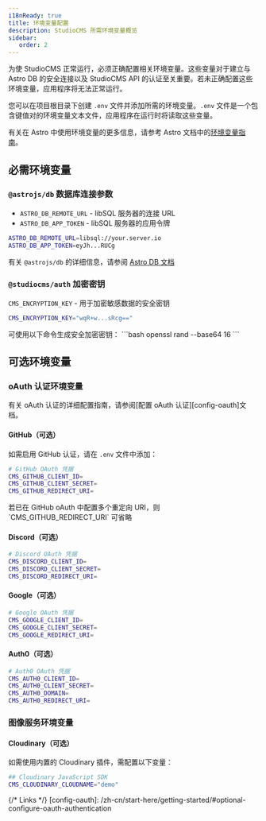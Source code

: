 ```yaml
---
i18nReady: true
title: 环境变量配置
description: StudioCMS 所需环境变量概览
sidebar:
   order: 2
---
```



为使 StudioCMS 正常运行，必须正确配置相关环境变量。这些变量对于建立与 Astro DB 的安全连接以及 StudioCMS API 的认证至关重要。若未正确配置这些环境变量，应用程序将无法正常运行。

您可以在项目根目录下创建 `.env` 文件并添加所需的环境变量。`.env` 文件是一个包含键值对的环境变量文本文件，应用程序在运行时将读取这些变量。

有关在 Astro 中使用环境变量的更多信息，请参考 Astro 文档中的[环境变量指南](https://docs.astro.build/guides/environment-variables)。

## 必需环境变量

### `@astrojs/db` 数据库连接参数

- `ASTRO_DB_REMOTE_URL` - libSQL 服务器的连接 URL
- `ASTRO_DB_APP_TOKEN` - libSQL 服务器的应用令牌

```bash title=".env"
ASTRO_DB_REMOTE_URL=libsql://your.server.io
ASTRO_DB_APP_TOKEN=eyJh...RUCg
```

<ReadMore>有关 `@astrojs/db` 的详细信息，请参阅 [Astro DB 文档](https://docs.astro.build/en/guides/astro-db/)</ReadMore>

### `@studiocms/auth` 加密密钥

`CMS_ENCRYPTION_KEY` - 用于加密敏感数据的安全密钥

```bash title=".env"
CMS_ENCRYPTION_KEY="wqR+w...sRcg=="
```

<Aside type="note" title="使用 OpenSSL">
可使用以下命令生成安全加密密钥：
```bash
openssl rand --base64 16
``` 
</Aside>

## 可选环境变量

### oAuth 认证环境变量

<ReadMore>
有关 oAuth 认证的详细配置指南，请参阅[配置 oAuth 认证][config-oauth]文档。
</ReadMore>

#### GitHub（可选）

如需启用 GitHub 认证，请在 `.env` 文件中添加：

```bash title=".env"
# GitHub OAuth 凭据
CMS_GITHUB_CLIENT_ID=
CMS_GITHUB_CLIENT_SECRET=
CMS_GITHUB_REDIRECT_URI=
```

<Aside type="note" title="注意">
若已在 GitHub oAuth 中配置多个重定向 URI，则 `CMS_GITHUB_REDIRECT_URI` 可省略
</Aside>

#### Discord（可选）

```bash title=".env"
# Discord OAuth 凭据
CMS_DISCORD_CLIENT_ID=
CMS_DISCORD_CLIENT_SECRET=
CMS_DISCORD_REDIRECT_URI=
```

#### Google（可选）

```bash title=".env"
# Google OAuth 凭据
CMS_GOOGLE_CLIENT_ID=
CMS_GOOGLE_CLIENT_SECRET=
CMS_GOOGLE_REDIRECT_URI=
```

#### Auth0（可选）

```bash title=".env"
# Auth0 OAuth 凭据
CMS_AUTH0_CLIENT_ID=
CMS_AUTH0_CLIENT_SECRET=
CMS_AUTH0_DOMAIN=
CMS_AUTH0_REDIRECT_URI=
```

### 图像服务环境变量

#### Cloudinary（可选）

如需使用内置的 Cloudinary 插件，需配置以下变量：

```bash title=".env"
## Cloudinary JavaScript SDK
CMS_CLOUDINARY_CLOUDNAME="demo"
```

{/* Links */}
[config-oauth]: /zh-cn/start-here/getting-started/#optional-configure-oauth-authentication
